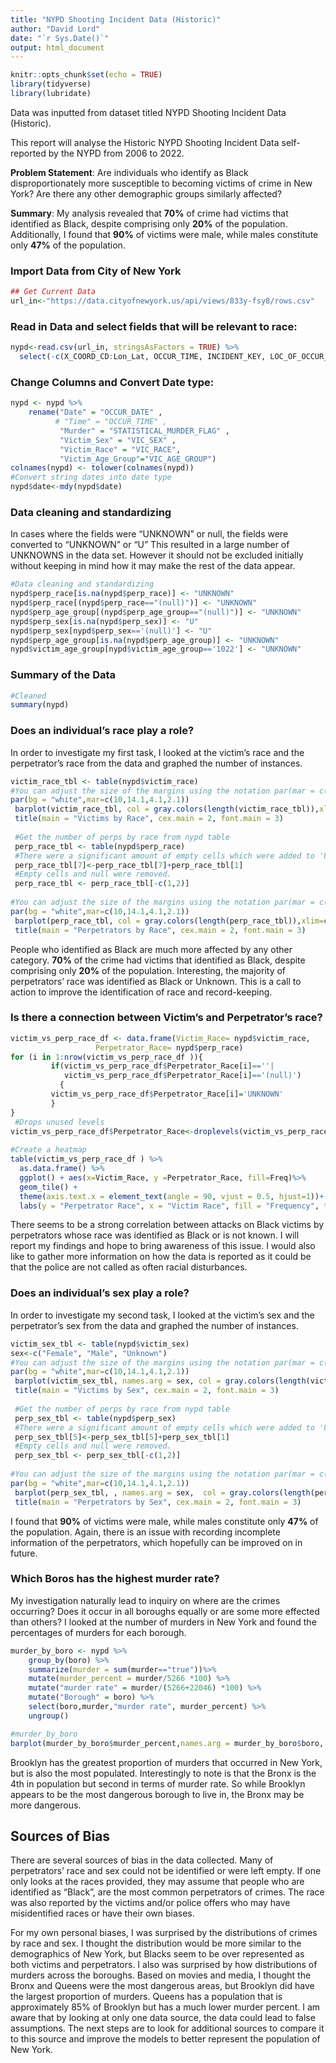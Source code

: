 ```yaml
---
title: "NYPD Shooting Incident Data (Historic)"
author: "David Lord"
date: "`r Sys.Date()`"
output: html_document
---
```

```r
knitr::opts_chunk$set(echo = TRUE)
library(tidyverse)
library(lubridate)
```

Data was inputted from dataset titled NYPD Shooting Incident Data (Historic).

This report will analyse the Historic NYPD Shooting Incident Data self-reported by the NYPD from 2006 to 2022.

**Problem Statement**: Are individuals who identify as Black disproportionately more susceptible to becoming victims of crime in New York? Are there any other demographic groups similarly affected?

**Summary**: My analysis revealed that **70%** of crime had victims that identified as Black, despite comprising only **20%** of the population. Additionally, I found that **90%** of victims were male, while males constitute only **47%** of the population.  

### Import Data from City of New York
```r
## Get Current Data
url_in<-"https://data.cityofnewyork.us/api/views/833y-fsy8/rows.csv"
```


### Read in Data and select fields that will be relevant to race:
```r
nypd<-read.csv(url_in, stringsAsFactors = TRUE) %>%
  select(-c(X_COORD_CD:Lon_Lat, OCCUR_TIME, INCIDENT_KEY, LOC_OF_OCCUR_DESC,LOC_CLASSFCTN_DESC,JURISDICTION_CODE,LOCATION_DESC))
```


### Change Columns and Convert Date type:

```r
nypd <- nypd %>% 
    rename("Date" = "OCCUR_DATE" ,
          # "Time" = "OCCUR_TIME" ,
           "Murder" = "STATISTICAL_MURDER_FLAG" ,
           "Victim_Sex" = "VIC_SEX" ,
           "Victim_Race" = "VIC_RACE",
           "Victim_Age_Group"="VIC_AGE_GROUP") 
colnames(nypd) <- tolower(colnames(nypd))
#Convert string dates into date type
nypd$date<-mdy(nypd$date)
```

### Data cleaning and standardizing

In cases where the fields were "UNKNOWN" or null, the fields were converted to "UNKNOWN" or "U"
This resulted in a large number of UNKNOWNS in the data set.  However it should not be excluded initially without keeping in mind how it may make the rest of the data appear. 
```r
#Data cleaning and standardizing
nypd$perp_race[is.na(nypd$perp_race)] <- "UNKNOWN"
nypd$perp_race[(nypd$perp_race=="(null)")] <- "UNKNOWN"
nypd$perp_age_group[(nypd$perp_age_group=="(null)")] <- "UNKNOWN"
nypd$perp_sex[is.na(nypd$perp_sex)] <- "U"
nypd$perp_sex[nypd$perp_sex=='(null)'] <- "U"
nypd$perp_age_group[is.na(nypd$perp_age_group)] <- "UNKNOWN"
nypd$victim_age_group[nypd$victim_age_group=='1022'] <- "UNKNOWN"

```

### Summary of the Data

```r
#Cleaned
summary(nypd)
```


### Does an individual's race play a role?
In order to investigate my first task, I looked at the victim's race and the perpetrator's race from the data and graphed the number of instances.  

```r
victim_race_tbl <- table(nypd$victim_race)
#You can adjust the size of the margins using the notation par(mar = c(bottom, left, top, right) where the arguments bottom , left , top and right are the size of the corresponding margins. By default R sets these margins as mar = c(5.1, 4.1, 4.1, 2.1) with these numbers specifying the number of lines in each margin.
par(bg = "white",mar=c(10,14.1,4.1,2.1))
 barplot(victim_race_tbl, col = gray.colors(length(victim_race_tbl)),xlim=c(0,20000),horiz=TRUE,las=2, cex.names = .8,cex.axis = .8)
 title(main = "Victims by Race", cex.main = 2, font.main = 3) 
 
 #Get the number of perps by race from nypd table
 perp_race_tbl <- table(nypd$perp_race)
 #There were a significant amount of empty cells which were added to 'UNKNOWN'
 perp_race_tbl[7]<-perp_race_tbl[7]+perp_race_tbl[1]
 #Empty cells and null were removed.
 perp_race_tbl <- perp_race_tbl[-c(1,2)]
 
#You can adjust the size of the margins using the notation par(mar = c(bottom, left, top, right) where the arguments bottom , left , top and right are the size of the corresponding margins. By default R sets these margins as mar = c(5.1, 4.1, 4.1, 2.1) with these numbers specifying the number of lines in each margin.
par(bg = "white",mar=c(10,14.1,4.1,2.1))
 barplot(perp_race_tbl, col = gray.colors(length(perp_race_tbl)),xlim=c(0,20000),horiz=TRUE,las=2, cex.names = .8,cex.axis = .8)
 title(main = "Perpetrators by Race", cex.main = 2, font.main = 3) 
```

People who identified as Black are much more affected by any other category. **70%** of the crime had victims that identified as Black, despite comprising only **20%** of the population. Interesting, the majority of perpetrators' race was identified as Black or Unknown.   This is a call to action to improve the identification of race and record-keeping. 


### Is there a connection between Victim's and Perpetrator's race?

```r

victim_vs_perp_race_df <- data.frame(Victim_Race= nypd$victim_race,
                   Perpetrator_Race= nypd$perp_race)
for (i in 1:nrow(victim_vs_perp_race_df )){
         if(victim_vs_perp_race_df$Perpetrator_Race[i]==''|
            victim_vs_perp_race_df$Perpetrator_Race[i]=='(null)')
           { 
         victim_vs_perp_race_df$Perpetrator_Race[i]='UNKNOWN' 
         }
}
 #Drops unused levels
victim_vs_perp_race_df$Perpetrator_Race<-droplevels(victim_vs_perp_race_df$Perpetrator_Race)
 
#Create a heatmap  
table(victim_vs_perp_race_df ) %>%
  as.data.frame() %>%
  ggplot() + aes(x=Victim_Race, y =Perpetrator_Race, fill=Freq)%>%
  geom_tile() +
  theme(axis.text.x = element_text(angle = 90, vjust = 0.5, hjust=1))+
  labs(y = "Perpetrator Race", x = "Victim Race", fill = "Frequency", title ="Perpetrator and Victim Race")

``` 

There seems to be a strong correlation between attacks on Black victims by perpetrators whose race was identified as Black or is not known.  I will report my findings and hope to bring awareness of this issue.  I would also like to gather more information on how the data is reported as it could be that the police are not called as often racial disturbances. 


### Does an individual's sex play a role?

In order to investigate my second task, I looked at the victim's sex and the perpetrator's sex from the data and graphed the number of instances.  


```r
victim_sex_tbl <- table(nypd$victim_sex)
sex<-c("Female", "Male", "Unknown")
#You can adjust the size of the margins using the notation par(mar = c(bottom, left, top, right) where the arguments bottom , left , top and right are the size of the corresponding margins. By default R sets these margins as mar = c(5.1, 4.1, 4.1, 2.1) with these numbers specifying the number of lines in each margin.
par(bg = "white",mar=c(10,14.1,4.1,2.1))
 barplot(victim_sex_tbl, names.arg = sex, col = gray.colors(length(victim_sex_tbl)), ylim=c(0,30000), cex.names = .8,cex.axis = .8)
 title(main = "Victims by Sex", cex.main = 2, font.main = 3) 
 
 #Get the number of perps by race from nypd table
 perp_sex_tbl <- table(nypd$perp_sex)
 #There were a significant amount of empty cells which were added to 'UNKNOWN'
 perp_sex_tbl[5]<-perp_sex_tbl[5]+perp_sex_tbl[1]
 #Empty cells and null were removed.
 perp_sex_tbl <- perp_sex_tbl[-c(1,2)]
 
#You can adjust the size of the margins using the notation par(mar = c(bottom, left, top, right) where the arguments bottom , left , top and right are the size of the corresponding margins. By default R sets these margins as mar = c(5.1, 4.1, 4.1, 2.1) with these numbers specifying the number of lines in each margin.
par(bg = "white",mar=c(10,14.1,4.1,2.1))
 barplot(perp_sex_tbl, , names.arg = sex,  col = gray.colors(length(perp_sex_tbl)), ylim=c(0,30000), cex.names = .8,cex.axis = .8)
 title(main = "Perpetrators by Sex", cex.main = 2, font.main = 3) 
```

 I found that **90%** of victims were male, while males constitute only **47%** of the population. Again, there is an issue with recording incomplete information of the perpetrators, which hopefully can be improved on in future. 



### Which Boros has the highest murder rate?

My investigation naturally lead to inquiry on where are the crimes occurring? Does it occur in all boroughs equally or are some more effected than others? 
I looked at the number of murders in New York and found the percentages of murders for each borough.

```r
murder_by_boro <- nypd %>%
    group_by(boro) %>%
    summarize(murder = sum(murder=="true"))%>%
    mutate(murder_percent = murder/5266 *100) %>%
    mutate("murder rate" = murder/(5266+22046) *100) %>%
    mutate("Borough" = boro) %>%
    select(boro,murder,"murder rate", murder_percent) %>%
    ungroup() 

#murder_by_boro
barplot(murder_by_boro$murder_percent,names.arg = murder_by_boro$boro, xlab = "Boroughs", cex.names = .8, ylab="Percent of Murders", main="Which boroughs have the greatest percent of murders of New York?")
``` 

Brooklyn has the greatest proportion of murders that occurred in New York, but is also the most populated. Interestingly to note is that the Bronx is the 4th in population but second in terms of murder rate.    So while Brooklyn appears to be the most dangerous borough to live in, the Bronx may be more dangerous. 

<!-- However in terms of total victims, both the Bronx and Brooklyn have similar proportions of victims.  -->
<!-- ```{r pieGraph, echo=FALSE} -->



<!-- boro_tbl <- table(nypd$boro) -->

<!-- par(bg = "white") -->
<!--  pie(boro_tbl, col = rainbow(length(boro_tbl)), labels=c(""), radius = .8, font=2,cex=.3)  -->
<!--  title(main = "Victims by Boro", cex.main = 2, font.main = 3)  -->
<!--  legend("right",legend = str_to_title(names(boro_tbl)),cex=.7, fill=rainbow(length(boro_tbl))) -->
<!-- ``` -->


## Sources of Bias

There are several sources of bias in the data collected.  Many of perpetrators' race and sex could not be identified or were left empty.  If one only looks at the races provided, they may assume that people who are identified as "Black", are the most common perpetrators of crimes.  The race was also reported by the victims and/or police offers who may have misidentified races or have their own biases.  

For my own personal biases, I was surprised by the distributions of crimes by race and sex.  I thought the distribution would be more similar to the demographics of New York, but Blacks seem to be over represented as both victims and perpetrators.  I also was surprised by how distributions of murders across the boroughs.  Based on movies and media, I thought the Bronx and Queens were the most dangerous areas, but Brooklyn did have the largest proportion of murders.  Queens has a population that is approximately 85% of Brooklyn but has a much lower murder percent.   I am aware that by looking at only one data source, the data could lead to false assumptions.  The next steps are to look for additional sources to compare it to this source and improve the models to better represent the population of New York. 